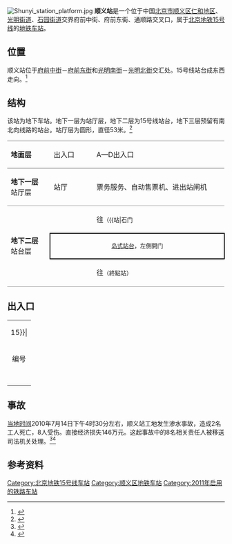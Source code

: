{{NoteTA
|G1=Railway}}
{{Distinguish|义顺地铁站}}
{{Infobox station
|name = 顺义
|eng_name = Shunyi
|linecolour = {{北京地铁颜色|15}}
|image = 地铁顺义站站厅.JPG
|caption = 顺义站圆形站厅
|other_name = 
|country = {{PRC}}
|borough = [[北京市|北京市]][[顺义区|顺义区]][[仁和地区|仁和地区]]、[[光明街道_(北京市)|光明街道]]、[[石园街道|石园街道]]交界
|address = 府前中街、府前东街、通顺路交叉口
|coordinates = {{coord|40|7|43.83|N|116|39|3.21|E|type:railwaystation|display=inline,title}}
|elevation = 
|operator = [[北京市地铁运营有限公司|北京市地铁运营有限公司]]
|lines = {{北京地铁线路名|15|SL}}
|distance = 
|platform = 1座[[岛式站台|岛式站台]]
|tracks = 2条
|bus_routes = 
|bus_stands = 
|connections = 公交站：地铁顺义站
|structure = 地下车站
|hall = 整体式站厅
|depth = 
|levels = 
|interchange = 
|exits = 4个
|elevator = 
|escalator = 
|architect = 
|architectural_style = 
|colour = 红色
|type = 
|status = 运营中
|code = 
|zone = 
|classification = 
|website = 
|built = 
|opened = 2011年12月31日
|closed = 
|pass_year = 
|passengers = 
|pass_system = 
|pass_rank = 
|mpassengers = 
|trains = 
|station_hours = 
|hours = 
|first = {{北京地铁线路名|15|S}}
:往{{北京地铁起讫站|15|L}}：05:33
:往{{北京地铁起讫站|15|R}}：05:54
|last = {{北京地铁线路名|15|S}}
:往{{北京地铁起讫站|15|L}}：22:14
:往{{站|马泉营}}：23:21
:往{{北京地铁起讫站|15|R}}：00:09
|adjacent = {{adjacent stations|system=北京地铁|line=15|left=石门|right=俸伯|note-left=1.331km|note-mid=距离[[清华东路西口站|清华东路西口]]37.940km|note-right=2.441km}}
|other_services = 
|route_map = {{Routemap|inline=yes|map=
utSTRf\utSTRg~~ ~~{{rmr|Licon=U|{{stl|北京地铁|石门}}}}
utSTR+BSl\utSTR+BSr
utSTR+BSl\utSTR+BSr
utSTRf\utSTRg~~ ~~{{rmr|Licon=D|{{stl|北京地铁|俸伯}}}}
}}
}}
[[File:Shunyi_station_platform.jpg|thumb]]
'''顺义站'''是一个位于中国[[北京市|北京市]][[顺义区|顺义区]][[仁和地区|仁和地区]]、[[光明街道_(北京市)|光明街道]]、[[石园街道|石园街道]]交界府前中街、府前东街、通顺路交叉口，属于[[北京地铁|北京地铁]][[北京地铁15号线|15号线]]的[[地铁车站|地铁车站]]。

== 位置 ==
顺义站位于[[府前中街|府前中街]]－[[府前东街_(顺义)|府前东街]]和[[光明南街_(顺义)|光明南街]]－[[光明北街_(顺义)|光明北街]]交汇处。15号线站台成东西走向。<ref>{{cite web|url=http://www.bjghw.gov.cn/web/static/articles/catalog_14300/article_ff808081262b02de01262c30a5a2000a/ff808081262b02de01262c30a5a2000a.html|title=轨道交通15号线一期工程规划方案公告|date=2010-01-14|publisher=[[北京市规划委员会|北京市规划委员会]]|accessdate=2010-12-18|archive-url=https://web.archive.org/web/20100728091626/http://www.bjghw.gov.cn/web/static/articles/catalog_14300/article_ff808081262b02de01262c30a5a2000a/ff808081262b02de01262c30a5a2000a.html|archive-date=2010-07-28|dead-url=yes}}</ref>

== 结构 ==
该站为地下车站。地下一层为站厅层，地下二层为15号线站台，地下三层预留有南北向线路的站台。站厅层为圆形，直径53米。<ref>{{cite web|url=http://www.ynet.com/view.jsp?oid=76290155|title=15号线将再开通4站 乘客出地铁或直达地库|date=2011-01-19|accessdate=2011-01-20|deadurl=yes|archiveurl=https://web.archive.org/web/20110120201159/http://ynet.com/view.jsp?oid=76290155|archivedate=2011-01-20}}</ref>

{|cellspacing=0 cellpadding=3
|style="border-top:solid 1px gray;border-bottom:solid 1px gray;" width=100|'''地面层'''
|style="border-top:solid 1px gray;border-bottom:solid 1px gray;" width=100|出入口
|style="border-top:solid 1px gray;border-bottom:solid 1px gray;" width=350|A—D出入口
|-
|style="border-bottom:solid 1px gray;"|'''地下一层'''<br />站厅层
|style="border-bottom:solid 1px gray;"|站厅
|style="border-bottom:solid 1px gray;"|票务服务、自动售票机、进出站闸机
|-
|style="border-bottom:solid 1px gray;" rowspan=3|'''地下二层'''<br />站台层
|{{arrow|L}}
|{{北京地铁线路名|15|c}}往{{站|清华东路西口}}<small>（{{站|石门||北京市}}）</small>
|-
|style="border-right:solid 2px black;border-left:solid 2px black;border-top:solid 2px black;border-bottom:solid 2px black;" colspan=2|<center><small>[[岛式站台|岛式站台]]，左側開门</small></center>
|-
|style="border-bottom:solid 1px gray;"|{{arrow|R}}
|style="border-bottom:solid 1px gray;"|{{北京地铁线路名|15|c}}往{{站|俸伯}}<small>（終點站）</small>
|}

== 出入口 ==
{| class="wikitable"
| colspan="5" align="center" bgcolor={{北京地铁颜色|15}}|
|-
! 编号
! 指示
! 建议前往的目的地
! 照片
! 无障碍设施
|-
|{{港鐵出口|A}}
|府前街
|
|[[File:地铁顺义站A出口.jpg|150px]]
|{{n/a}}
|-
|{{港鐵出口|B}}
|府前街
|
|[[File:Exit_B,_Shunyi_Station,_BJS.JPG|150px]]
|{{n/a}}
|-
|{{港鐵出口|C|附=升}}
|府前街
|
|[[File:Exit_C,_Shunyi_Station,_BJS.JPG|150px]]
|[[File:Elevator_of_Exit_C,_Shunyi_Station,_BJS.JPG|150px]]
|-
|{{港鐵出口|D}}
|府前街
|
|[[File:Exit_D,_Shunyi_Station,_BJS.JPG|150px]]
|{{n/a}}
|-
| bgcolor="#EEEEEE" colspan=5 | {{港鐵出口|註=升}}
|}

== 事故 ==
[[北京时间|当地时间]]2010年7月14日下午4时30分左右，顺义站工地发生渗水事故，造成2名工人死亡，8人受伤。直接经济损失146万元。这起事故中的8名相关责任人被移送司法机关处理。<ref>{{cite web|url=http://news.china.com.cn/rollnews/2010-07/15/content_3229793.htm|title=关注：北京地铁M15号线顺义站事故现场出现渗水|date=2010-07-15|accessdate=2011-01-20}}</ref><ref>{{Cite web|url=http://beijing.qianlong.com/3825/2011/01/13/2160@6541584.htm|title=地铁顺义站事故8人被追究刑责|date=2011-01-13|accessdate=2011-01-20|archive-url=https://web.archive.org/web/20110116022413/http://beijing.qianlong.com/3825/2011/01/13/2160@6541584.htm|archive-date=2011-01-16|dead-url=yes}}</ref>

== 参考资料 ==
{{commonscat|Shunyi Station}}
{{reflist}}

{{北京地铁15号线}}

[[Category:北京地铁15号线车站|Category:北京地铁15号线车站]]
[[Category:顺义区地铁车站|Category:顺义区地铁车站]]
[[Category:2011年启用的铁路车站|Category:2011年启用的铁路车站]]